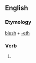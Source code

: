 ==English==

===Etymology===
[[blush]] + [[-eth]]

===Verb===
{{infl|en|verb form}}

# {{archaic third-person singular of|blush}}